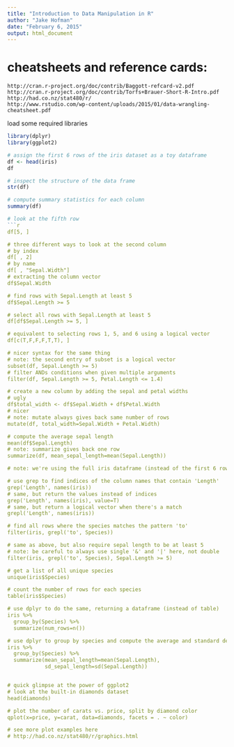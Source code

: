 ```yaml
---
title: "Introduction to Data Manipulation in R"
author: "Jake Hofman"
date: "February 6, 2015"
output: html_document
---
```


# cheatsheets and reference cards:
    http://cran.r-project.org/doc/contrib/Baggott-refcard-v2.pdf
    http://cran.r-project.org/doc/contrib/Torfs+Brauer-Short-R-Intro.pdf
    http://had.co.nz/stat480/r/
    http://www.rstudio.com/wp-content/uploads/2015/01/data-wrangling-cheatsheet.pdf

load some required libraries
```r
library(dplyr)
library(ggplot2)
```

```r
# assign the first 6 rows of the iris dataset as a toy dataframe
df <- head(iris)
df

# inspect the structure of the data frame
str(df)

# compute summary statistics for each column
summary(df)

# look at the fifth row
```r
df[5, ]

# three different ways to look at the second column
# by index
df[ , 2]
# by name
df[ , "Sepal.Width"]
# extracting the column vector
df$Sepal.Width

# find rows with Sepal.Length at least 5
df$Sepal.Length >= 5

# select all rows with Sepal.Length at least 5
df[df$Sepal.Length >= 5, ]

# equivalent to selecting rows 1, 5, and 6 using a logical vector
df[c(T,F,F,F,T,T), ]

# nicer syntax for the same thing
# note: the second entry of subset is a logical vector
subset(df, Sepal.Length >= 5)
# filter ANDs conditions when given multiple arguments
filter(df, Sepal.Length >= 5, Petal.Length <= 1.4)

# create a new column by adding the sepal and petal widths
# ugly
df$total_width <- df$Sepal.Width + df$Petal.Width
# nicer
# note: mutate always gives back same number of rows
mutate(df, total_width=Sepal.Width + Petal.Width)

# compute the average sepal length
mean(df$Sepal.Length)
# note: summarize gives back one row
summarize(df, mean_sepal_length=mean(Sepal.Length))

# note: we're using the full iris dataframe (instead of the first 6 rows) from here on

# use grep to find indices of the column names that contain 'Length'
grep('Length', names(iris))
# same, but return the values instead of indices
grep('Length', names(iris), value=T)
# same, but return a logical vector when there's a match
grepl('Length', names(iris))

# find all rows where the species matches the pattern 'to'
filter(iris, grepl('to', Species))

# same as above, but also require sepal length to be at least 5
# note: be careful to always use single '&' and '|' here, not double
filter(iris, grepl('to', Species), Sepal.Length >= 5)

# get a list of all unique species
unique(iris$Species)

# count the number of rows for each species
table(iris$Species)

# use dplyr to do the same, returning a dataframe (instead of table)
iris %>%
  group_by(Species) %>%
  summarize(num_rows=n())

# use dplyr to group by species and compute the average and standard deviation of sepal length for each species
iris %>%
  group_by(Species) %>%
  summarize(mean_sepal_length=mean(Sepal.Length),
            sd_sepal_length=sd(Sepal.Length))


# quick glimpse at the power of ggplot2
# look at the built-in diamonds dataset
head(diamonds)

# plot the number of carats vs. price, split by diamond color
qplot(x=price, y=carat, data=diamonds, facets = . ~ color)

# see more plot examples here
# http://had.co.nz/stat480/r/graphics.html
```

